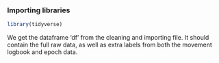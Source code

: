 ### Importing libraries

```r
library(tidyverse)
```

We get the dataframe 'df' from the cleaning and importing file. It should contain the full raw data, as well as extra labels from both the movement logbook and epoch data.  